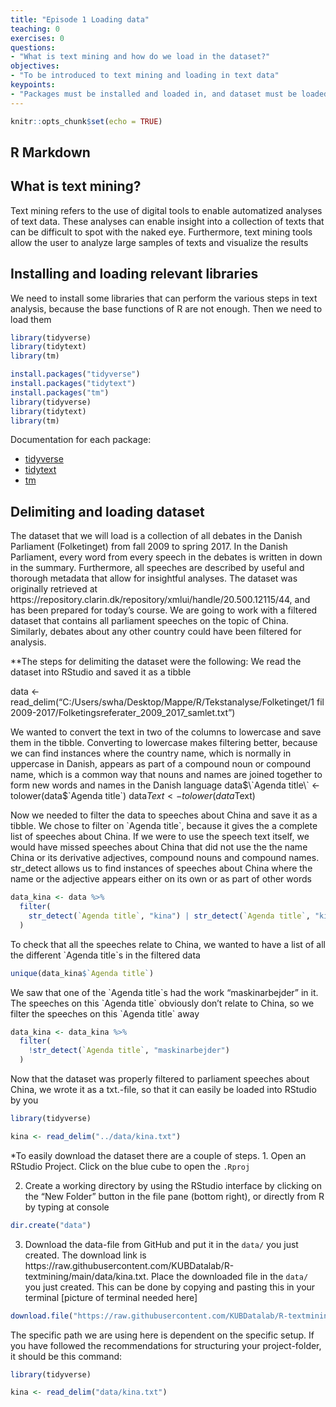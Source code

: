 ```yaml
---
title: "Episode 1 Loading data"
teaching: 0
exercises: 0
questions:
- "What is text mining and how do we load in the dataset?"
objectives:
- "To be introduced to text mining and loading in text data"
keypoints:
- "Packages must be installed and loaded in, and dataset must be loaded in by typing commands"
---
```




```r
knitr::opts_chunk$set(echo = TRUE)
```

## R Markdown
## What is text mining?
Text mining refers to the use of digital tools to enable automatized analyses of text data. These analyses can enable insight into a collection of texts that can be difficult to spot with the naked eye. Furthermore, text mining tools allow the user to analyze large samples of texts and visualize the results

## Installing and loading relevant libraries
We need to install some libraries that can perform the various steps in text analysis, because the base functions of R are not enough. Then we need to load them

```r
library(tidyverse)
library(tidytext)
library(tm)
```


```r
install.packages("tidyverse")
install.packages("tidytext")
install.packages("tm")
library(tidyverse)
library(tidytext)
library(tm)
```

Documentation for each package:

* [tidyverse](https://www.tidyverse.org/packages/)
* [tidytext](https://cran.r-project.org/web/packages/tidytext/vignettes/tidytext.html)
* [tm](https://cran.r-project.org/web/packages/tm/tm.pdf)

## Delimiting and loading dataset
The dataset that we will load is a collection of all debates in the Danish Parliament (Folketinget) from fall 2009 to spring 2017. In the Danish Parliament, every word from every speech in the debates is written in down in the summary. Furthermore, all speeches are described by useful and thorough metadata that allow for insightful analyses. 
The dataset was originally retrieved at https://repository.clarin.dk/repository/xmlui/handle/20.500.12115/44, and has been prepared for today's course. We are going to work with a filtered dataset that contains all parliament speeches on the topic of China. Similarly, debates about any other country could have been filtered for analysis.

**The steps for delimiting the dataset were the following:
We read the dataset into RStudio and saved it as a tibble

data <- read_delim("C:/Users/swha/Desktop/Mappe/R/Tekstanalyse/Folketinget/1 fil 2009-2017/Folketingsreferater_2009_2017_samlet.txt")

We wanted to convert the text in two of the columns to lowercase and save them in the tibble. Converting to lowercase makes filtering better, because we can find instances where the country name, which is normally in uppercase in Danish, appears as part of a compound noun or compound name, which is a common way that nouns and names are joined together to form new words and names in the Danish language
data$\`Agenda title\` <- tolower(data$\`Agenda title\`)
data$Text <- tolower(data$Text)

Now we needed to filter the data to speeches about China and save it as a tibble. We chose to filter on \`Agenda title\`, because it gives the a complete list of speeches about China. If we were to use the speech text itself, we would have missed speeches about China that did not use the the name China or its derivative adjectives, compound nouns and compound names. str_detect allows us to find instances of speeches about China where the name or the adjective appears either on its own  or as part of other words

```r
data_kina <- data %>% 
  filter(
    str_detect(`Agenda title`, "kina") | str_detect(`Agenda title`, "kines")
  )
```



To check that all the speeches relate to China, we wanted to have a list of all the different \`Agenda title\`s in the filtered data
```r
unique(data_kina$`Agenda title`)
```



We saw that one of the \`Agenda title\`s had the work "maskinarbejder" in it. The speeches on this \`Agenda title\` obviously don't relate to China, so we filter the speeches on this \`Agenda title\` away

```r
data_kina <- data_kina %>% 
  filter(
    !str_detect(`Agenda title`, "maskinarbejder")
  ) 

```


Now that the dataset was properly filtered to parliament speeches about China, we wrote it as a txt.-file, so that it can easily be loaded into RStudio by you

```r
library(tidyverse)

kina <- read_delim("../data/kina.txt")
```

*To easily download the dataset there are a couple of steps.
1. Open an RStudio Project. Click on the blue cube to open the `.Rproj`

2. Create a working directory by using the RStudio interface by clicking on the "New Folder" button in the file pane (bottom right), or directly from R by typing at console
```r
dir.create("data")
```

3. Download the data-file from GitHub and put it in the `data/` you just created. The download link is https://raw.githubusercontent.com/KUBDatalab/R-textmining/main/data/kina.txt. Place the downloaded file in the `data/` you just created. This can be done by copying and pasting this in your terminal [picture of terminal needed here] 
```r
download.file("https://raw.githubusercontent.com/KUBDatalab/R-textmining/main/data/kina.txt", "data/kina.txt", mode = "wb")
```

The specific path we are using here is dependent on the specific setup. If you have 
followed the recommendations for structuring your project-folder, it should be 
this command:

```r
library(tidyverse)

kina <- read_delim("data/kina.txt")

```


